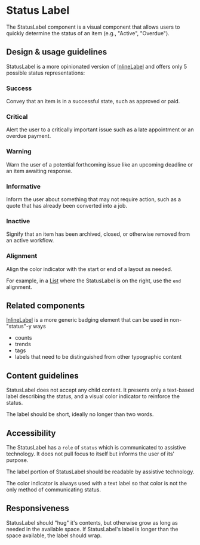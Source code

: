 
<Meta title="Components/Status and Feedback/StatusLabel" />

# Status Label

The StatusLabel component is a visual component that allows users to quickly
determine the status of an item (e.g., "Active", "Overdue").

## Design & usage guidelines

StatusLabel is a more opinionated version of
[InlineLabel](/components/InlineLabel) and offers only 5 possible status
representations:

### Success

Convey that an item is in a successful state, such as approved or paid.

### Critical

Alert the user to a critically important issue such as a late appointment or an
overdue payment.

### Warning

Warn the user of a potential forthcoming issue like an upcoming deadline or an
item awaiting response.

### Informative

Inform the user about something that may not require action, such as a quote
that has already been converted into a job.

### Inactive

Signify that an item has been archived, closed, or otherwise removed from an
active workflow.

<Canvas>
  <Content>
    <StatusLabel label="Success" status="success" alignment="start" />
    <StatusLabel label="Critical" status="critical" alignment="start" />
    <StatusLabel label="Informative" status="informative" alignment="start" />
    <StatusLabel label="Warning" status="warning" alignment="start" />
    <StatusLabel label="Inactive" status="inactive" alignment="start" />
  </Content>
</Canvas>

### Alignment

Align the color indicator with the start or end of a layout as needed.

For example, in a [List](/components/List) where the StatusLabel is on the
right, use the `end` alignment.

<Canvas>
  <div style={{ display: "flex", justifyContent: "space-between" }}>
    <StatusLabel label="Start" status="inactive" alignment="start" />
    <StatusLabel label="End" status="inactive" alignment="end" />
  </div>
</Canvas>

## Related components

[InlineLabel](/components/InlineLabel) is a more generic badging element that
can be used in non-"status"-y ways

- counts
- trends
- tags
- labels that need to be distinguished from other typographic content

## Content guidelines

StatusLabel does not accept any child content. It presents only a text-based
label describing the status, and a visual color indicator to reinforce the
status.

The label should be short, ideally no longer than two words.

## Accessibility

The StatusLabel has a `role` of `status` which is communicated to assistive
technology. It does not pull focus to itself but informs the user of its'
purpose.

The label portion of StatusLabel should be readable by assistive technology.

The color indicator is always used with a text label so that color is not the
only method of communicating status.

## Responsiveness

StatusLabel should "hug" it's contents, but otherwise grow as long as needed in
the available space. If StatusLabel's label is longer than the space available,
the label should wrap.
